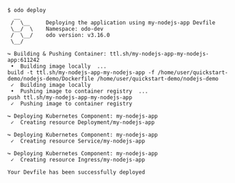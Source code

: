 ```console
$ odo deploy
  __
 /  \__     Deploying the application using my-nodejs-app Devfile
 \__/  \    Namespace: odo-dev
 /  \__/    odo version: v3.16.0
 \__/

↪ Building & Pushing Container: ttl.sh/my-nodejs-app-my-nodejs-app:611242
 •  Building image locally  ...
build -t ttl.sh/my-nodejs-app-my-nodejs-app -f /home/user/quickstart-demo/nodejs-demo/Dockerfile /home/user/quickstart-demo/nodejs-demo
 ✓  Building image locally
 •  Pushing image to container registry  ...
push ttl.sh/my-nodejs-app-my-nodejs-app
 ✓  Pushing image to container registry

↪ Deploying Kubernetes Component: my-nodejs-app
 ✓  Creating resource Deployment/my-nodejs-app

↪ Deploying Kubernetes Component: my-nodejs-app
 ✓  Creating resource Service/my-nodejs-app

↪ Deploying Kubernetes Component: my-nodejs-app
 ✓  Creating resource Ingress/my-nodejs-app

Your Devfile has been successfully deployed

```